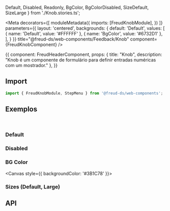   Default,
  Disabled,
  Readonly,
  BgColor,
  BgColorDisabled, SizeDefault, SizeLarge
} from './Knob.stories.ts';

<Meta
  decorators={[
    moduleMetadata({
      imports: [FreudKnobModule],
    })
  ]}
  parameters={{
    layout: 'centered',
    backgrounds: {
      default: 'Default',
      values: [
        { name: 'Default', value: '#FFFFFF' },
        { name: 'BgColor', value: '#6732D1' },
      ],
    }
  }}
title="@freud-ds/web-components/Feedback/Knob" component={FreudKnobComponent} />

<Story name="Storyname-hidden">
  {{
    component: FreudHeaderComponent,
    props: {
      title: "Knob",
      description: "Knob é um componente de formulário para definir entradas numéricas com um mostrador."
    },
  }}
</Story>

## <a id="importing"></a>Import

```ts
import { FreudKnobModule, StepMenu } from '@freud-ds/web-components';
```

## <a id="exemplos"></a>Exemplos
<br />

### Default
<Canvas>
  <Story story={Default}/>
</Canvas>

### Disabled
<Canvas>
  <Story story={Disabled}/>
</Canvas>

### BG Color
<Canvas style={{ backgroundColor: '#3B1C78' }}>
  <Story story={BgColor}/>
  <Story story={BgColorDisabled}/>
</Canvas>

### Sizes (Default, Large)
<Canvas>
  <Story story={SizeDefault}/>
  <Story story={SizeLarge}/>
</Canvas>

## <a id="api"></a>API

<ArgsTable of={FreudKnobComponent} />
